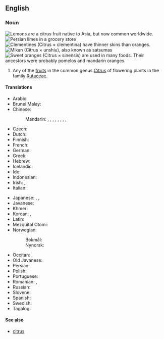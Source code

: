 ==English==
{{wikipedia}}
{{wikispecies|Citrus}}

===Noun===
{{en-noun}}
[[File:Lemon on a Wood Table.jpg|thumb|Lemons are a citrus fruit native to Asia, but now common worldwide.]]
[[File:Limes.jpg|thumb|[[Persian lime]]s in a grocery store]]
[[File:Clementinepeeled.jpg|thumb|right|[[clementine|Clementine]]s (''Citrus'' × ''clementina'') have thinner skins than oranges.]]
[[File:Citrus unshiu-unshu mikan-2.jpg|thumb|upright|[[mikan|Mikan]] (''Citrus'' × ''unshiu''), also known as satsumas]]
[[File:Ambersweet oranges.jpg|thumb|upright|[[sweet orange|Sweet orange]]s (''Citrus'' × ''sinensis'') are used in many foods. Their ancestors were probably [[pomelo]]s and [[mandarin orange]]s.]]
# Any of the [[fruit]]s in the common genus ''[[Citrus]]'' of flowering plants in the family [[Rutaceae]].

====Translations====
{{trans-top|fruit of genus Citrus}}
* Arabic: {{t-needed|ar}}
* Brunei Malay: {{t|kxd|limau}}
* Chinese:
*: Mandarin: {{t+|cmn|柑橘類|sc=Hani}}, {{t|cmn|[[柑橘類]][[水果]]|sc=Hani}}, {{t+|cmn|柑橘类|tr=gānjúlèi|sc=Hani}}, {{t|cmn|[[柑橘类]][[水果]]|tr=gānjúlèi shuǐguǒ|sc=Hani}}, {{t|cmn|柑橘屬|sc=Hani}}, {{t|cmn|[[柑橘屬]][[水果]]|sc=Hani}}, {{t|cmn|柑橘属|tr=gānjúshǔ|sc=Hani}}, {{t|cmn|[[柑橘属]][[水果]]|tr=gānjúshǔ shuǐguǒ|sc=Hani}}, {{t+|cmn|柑橘|tr=gānjú|sc=Hani}}
* Czech: {{t|cs|citrusové ovoce|n}}
* Dutch: {{t+|nl|citrusvrucht|f}}
* Finnish: {{t+|fi|sitrushedelmä}}
* French: {{t+|fr|agrume|m}}
* German: {{t+|de|Zitrusfrucht|f}}
* Greek: {{t+|el|εσπεριδοειδές|n}}
* Hebrew: {{t+|he|פְּרִי הָדָר|m|tr=pri hadár}}
* Icelandic: {{t|is|sítrusávöxtur|m}}
* Ido: {{t+|io|citrus-frukto}}
* Indonesian: {{t+|id|jeruk}}
* Irish: {{t|ga|citreas|m}}, {{t|ga|toradh citris|m}}
* Italian: {{t+|it|agrume|m}}
{{trans-mid}}
* Japanese: {{t+|ja|柑橘|tr=かんきつ, kankitsu|sc=Jpan}}, {{t+|ja|柑橘類|tr=かんきつるい, kankitsurui|sc=Jpan}}, {{t|ja|シトラス|tr=shitorasu|sc=Jpan}}
* Javanese: {{t+|jv|jeruk}}
* Khmer: {{t+|km|ក្រូច}}
* Korean: {{t|ko|감귤}}, {{t|ko|감귤류}}
* Latin: {{t|la|citrus|f}}
* Mezquital Otomi: {{t|ote|'ñits'i}}
* Norwegian:
*: Bokmål: {{t|nb|sitrusfrukt|m|f}}
*: Nynorsk: {{t|nn|sitrusfrukt|f}}
* Occitan: {{t|oc|agrum|m}}, {{t|oc|agrume|m}}
* Old Javanese: {{t|kaw|jruk}}
* Persian: {{t+|fa|مرکبات|tr=morakkabāt}}
* Polish: {{t+|pl|cytrus|m-an}}
* Portuguese: {{t|pt|[[fruta]] [[cítrica]]|m}}
* Romanian: {{t|ro|citrice|p}}, {{t+|ro|agrume|p}}
* Russian: {{t+|ru|цитрус|m}}
* Slovene: {{t|sl|agrumi|p}}
* Spanish: {{t|es|fruta cítrica|f}}
* Swedish: {{t+|sv|citrusfrukt|c}}
* Tagalog: {{t|tl|pamiga}}
{{trans-bottom}}

====See also====
* [[citrus]]